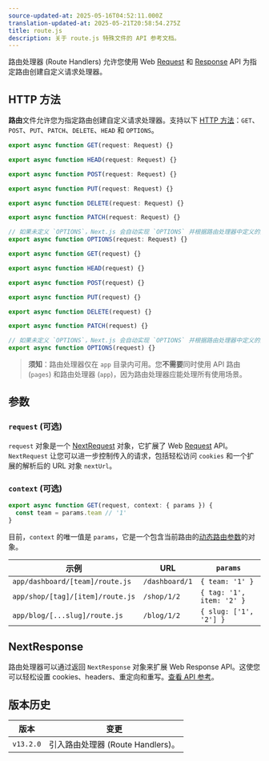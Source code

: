 ```yaml
---
source-updated-at: 2025-05-16T04:52:11.000Z
translation-updated-at: 2025-05-21T20:58:54.275Z
title: route.js
description: 关于 route.js 特殊文件的 API 参考文档。
---
```


路由处理器 (Route Handlers) 允许您使用 Web [Request](https://developer.mozilla.org/docs/Web/API/Request) 和 [Response](https://developer.mozilla.org/docs/Web/API/Response) API 为指定路由创建自定义请求处理器。

## HTTP 方法

**路由**文件允许您为指定路由创建自定义请求处理器。支持以下 [HTTP 方法](https://developer.mozilla.org/docs/Web/HTTP/Methods)：`GET`、`POST`、`PUT`、`PATCH`、`DELETE`、`HEAD` 和 `OPTIONS`。

```ts filename="route.ts" switcher
export async function GET(request: Request) {}

export async function HEAD(request: Request) {}

export async function POST(request: Request) {}

export async function PUT(request: Request) {}

export async function DELETE(request: Request) {}

export async function PATCH(request: Request) {}

// 如果未定义 `OPTIONS`，Next.js 会自动实现 `OPTIONS` 并根据路由处理器中定义的其他方法设置适当的 Response `Allow` 头部
export async function OPTIONS(request: Request) {}
```

```js filename="route.js" switcher
export async function GET(request) {}

export async function HEAD(request) {}

export async function POST(request) {}

export async function PUT(request) {}

export async function DELETE(request) {}

export async function PATCH(request) {}

// 如果未定义 `OPTIONS`，Next.js 会自动实现 `OPTIONS` 并根据路由处理器中定义的其他方法设置适当的 Response `Allow` 头部
export async function OPTIONS(request) {}
```

> **须知**：路由处理器仅在 `app` 目录内可用。您**不需要**同时使用 API 路由 (`pages`) 和路由处理器 (`app`)，因为路由处理器应能处理所有使用场景。

## 参数

### `request` (可选)

`request` 对象是一个 [NextRequest](/docs/app/api-reference/functions/next-request) 对象，它扩展了 Web [Request](https://developer.mozilla.org/docs/Web/API/Request) API。`NextRequest` 让您可以进一步控制传入的请求，包括轻松访问 `cookies` 和一个扩展的解析后的 URL 对象 `nextUrl`。

### `context` (可选)

```ts filename="app/dashboard/[team]/route.js"
export async function GET(request, context: { params }) {
  const team = params.team // '1'
}
```

目前，`context` 的唯一值是 `params`，它是一个包含当前路由的[动态路由参数](/docs/app/building-your-application/routing/dynamic-routes)的对象。

| 示例                          | URL            | `params`                  |
| ----------------------------- | -------------- | ------------------------- |
| `app/dashboard/[team]/route.js`  | `/dashboard/1` | `{ team: '1' }`           |
| `app/shop/[tag]/[item]/route.js` | `/shop/1/2`    | `{ tag: '1', item: '2' }` |
| `app/blog/[...slug]/route.js`    | `/blog/1/2`    | `{ slug: ['1', '2'] }`    |

## NextResponse

路由处理器可以通过返回 `NextResponse` 对象来扩展 Web Response API。这使您可以轻松设置 cookies、headers、重定向和重写。[查看 API 参考](/docs/app/api-reference/functions/next-response)。

## 版本历史

| 版本      | 变更                          |
| --------- | ---------------------------- |
| `v13.2.0` | 引入路由处理器 (Route Handlers)。 |
